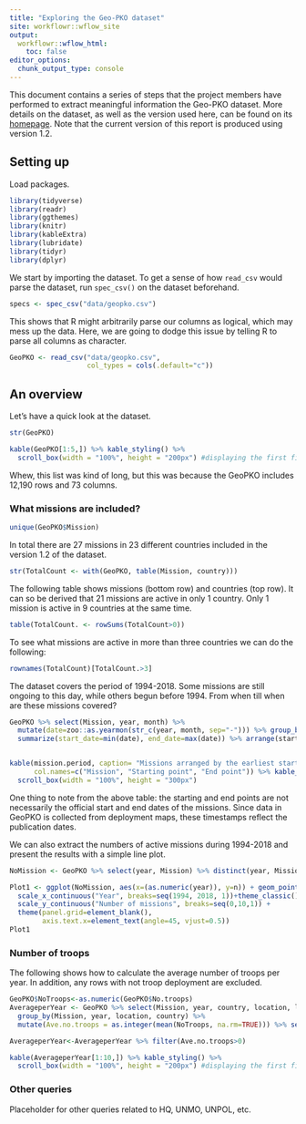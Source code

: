 ```yaml
---
title: "Exploring the Geo-PKO dataset"
site: workflowr::wflow_site
output:
  workflowr::wflow_html:
    toc: false
editor_options:
  chunk_output_type: console
---
```


This document contains a series of steps that the project members have performed to extract meaningful information the Geo-PKO dataset. More details on the dataset, as well as the version used here, can be found on its [homepage](https://www.pcr.uu.se/data/geo-pko/). Note that the current version of this report is produced using version 1.2.

## Setting up

Load packages.
```r
library(tidyverse)
library(readr)
library(ggthemes)
library(knitr)
library(kableExtra)
library(lubridate)
library(tidyr)
library(dplyr)
```

We start by importing the dataset. To get a sense of how `read_csv` would parse the dataset, run `spec_csv()` on the dataset beforehand. 
```r
specs <- spec_csv("data/geopko.csv")
```

This shows that R might arbitrarily parse our columns as logical, which may mess up the data. Here, we are going to dodge this issue by telling R to parse all columns as character. 
```r
GeoPKO <- read_csv("data/geopko.csv",  
                   col_types = cols(.default="c"))
```

## An overview
Let's have a quick look at the dataset. 
 
```r
str(GeoPKO)

kable(GeoPKO[1:5,]) %>% kable_styling() %>%
  scroll_box(width = "100%", height = "200px") #displaying the first five rows
```
Whew, this list was kind of long, but this was because the GeoPKO includes 12,190 rows and 73 columns. 

### What missions are included?

```r
unique(GeoPKO$Mission)
```

In total there are 27 missions in 23 different countries included in the version 1.2 of the dataset.

```r
str(TotalCount <- with(GeoPKO, table(Mission, country)))
```

The following table shows missions (bottom row) and countries (top row).
It can so be derived that 21 missions are active in only 1 country. Only 1 mission is active in 9 countries at the same time.
```r
table(TotalCount. <- rowSums(TotalCount>0))
```
To see what missions are active in more than three countries we can do the following:
```r
rownames(TotalCount)[TotalCount.>3]
```

The dataset covers the period of 1994-2018. Some missions are still ongoing to this day, while others begun before 1994. From when till when are these missions covered?

```r

GeoPKO %>% select(Mission, year, month) %>% 
  mutate(date=zoo::as.yearmon(str_c(year, month, sep="-"))) %>% group_by(Mission) %>%
  summarize(start_date=min(date), end_date=max(date)) %>% arrange(start_date) -> mission.period


kable(mission.period, caption= "Missions arranged by the earliest start date",
      col.names=c("Mission", "Starting point", "End point")) %>% kable_styling() %>%
  scroll_box(width = "100%", height = "300px")
```
One thing to note from the above table: the starting and end points are not necessarily the official start and end dates of the missions. Since data in GeoPKO is collected from deployment maps, these timestamps reflect the publication dates. 

We can also extract the numbers of active missions during 1994-2018 and present the results with a simple line plot.

```r
NoMission <- GeoPKO %>% select(year, Mission) %>% distinct(year, Mission) %>% count(year)

Plot1 <- ggplot(NoMission, aes(x=(as.numeric(year)), y=n)) + geom_point() + geom_line(size=0.5) +
  scale_x_continuous("Year", breaks=seq(1994, 2018, 1))+theme_classic()+
  scale_y_continuous("Number of missions", breaks=seq(0,10,1)) +
  theme(panel.grid=element_blank(), 
        axis.text.x=element_text(angle=45, vjust=0.5)) 
Plot1

```

### Number of troops
The following shows how to calculate the average number of troops per year. In addition, any rows with not troop deployment are excluded.
```r
GeoPKO$NoTroops<-as.numeric(GeoPKO$No.troops)
AverageperYear <- GeoPKO %>% select(Mission, year, country, location, latitude, longitude, NoTroops) %>%
  group_by(Mission, year, location, country) %>%
  mutate(Ave.no.troops = as.integer(mean(NoTroops, na.rm=TRUE))) %>% select(-NoTroops) %>% distinct() %>% drop_na(Ave.no.troops)

AverageperYear<-AverageperYear %>% filter(Ave.no.troops>0)

kable(AverageperYear[1:10,]) %>% kable_styling() %>%
  scroll_box(width = "100%", height = "200px") #displaying the first five rows
```


### Other queries

Placeholder for other queries related to HQ, UNMO, UNPOL, etc. 
